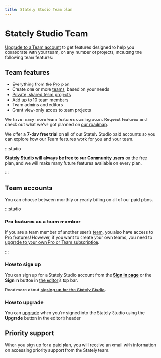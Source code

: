 ```yaml
---
title: Stately Studio Team plan
---
```


# Stately Studio Team

[Upgrade to a Team account](https://stately.ai/pricing) to get features designed to help you collaborate with your team, on any number of projects, including the following team features:

## Team features

- Everything from the [Pro](/docs/studio-pro-plan.mdx) plan
- Create one or more [teams](/teams.mdx), based on your needs
- [Private, shared team projects](/projects.mdx#change-a-projects-visibility)
- Add up to 10 team members
- Team admins and editors
- Grant view-only acces to team projects

We have many more team features coming soon. Request features and check out what we’ve got planned on [our roadmap](https://feedback.stately.ai).

We offer a **7-day free trial** on all of our Stately Studio paid accounts so you can explore how our Team features work for you and your team.

:::studio

**Stately Studio will always be free to our Community users** on the free plan, and we will make many future features available on every plan.

:::

## Team accounts

You can choose between monthly or yearly billing on all of our paid plans.

:::studio

### Pro features as a team member

If you are a team member of another user’s [team](/teams.mdx), you also have access to [Pro features](#pro-features)! However, if you want to create your own teams, you need to [upgrade to your own Pro or Team subscription](/upgrade.mdx).

:::

### How to sign up

You can sign up for a Stately Studio account from the [**Sign in page**](https://stately.ai/registry/login) or the **Sign in** button in [the editor](https://stately.ai/editor)’s top bar.

Read more about [signing up for the Stately Studio](sign-up.mdx).

### How to upgrade

You can [upgrade](upgrade.mdx) when you’re signed into the Stately Studio using the **Upgrade** button in the editor’s header.

## Priority support

When you sign up for a paid plan, you will receive an email with information on accessing priority support from the Stately team.
